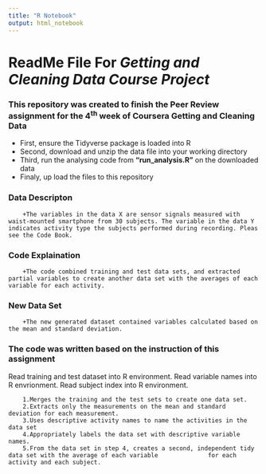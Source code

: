 ---
title: "R Notebook"
output: html_notebook
---

# ReadMe File For *Getting and Cleaning Data Course Project*


### This repository was created to finish the Peer Review assignment for the 4^th^ week of Coursera Getting and Cleaning Data
+ First, ensure the Tidyverse package is loaded into R
+ Second, download and unzip the data file into your working directory
+ Third, run the analysing code from **"run_analysis.R"** on the downloaded data
+ Finaly, up load the files to this repository 

### Data Descripton
        +The variables in the data X are sensor signals measured with waist-mounted smartphone from 30 subjects. The variable in the data Y indicates activity type the subjects performed during recording. Pleas see the Code Book.
  
### Code Explaination
        +The code combined training and test data sets, and extracted partial variables to create another data set with the averages of each variable for each activity.

### New Data Set
        +The new generated dataset contained variables calculated based on the mean and standard deviation.

### The code was written based on the instruction of this assignment

Read training and test dataset into R environment. Read variable names into R envrionment. Read subject index into R environment.
    
        1.Merges the training and the test sets to create one data set.
        2.Extracts only the measurements on the mean and standard deviation for each measurement. 
        3.Uses descriptive activity names to name the activities in the data set
        4.Appropriately labels the data set with descriptive variable names. 
        5.From the data set in step 4, creates a second, independent tidy data set with the average of each variable              for each activity and each subject.
